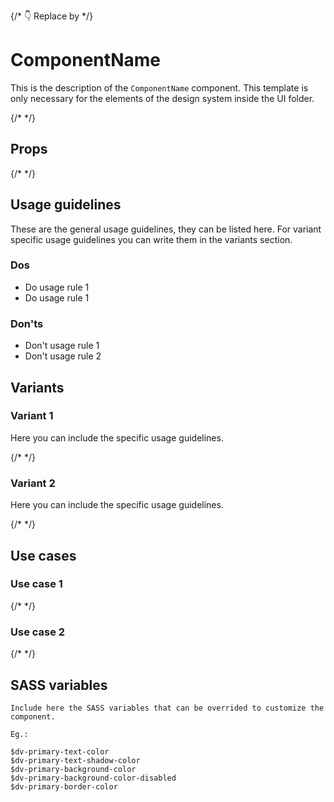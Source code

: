 
{/* 👇 Replace by <Meta of={ComponentNameStories} /> */}
<Meta title="DocsTemplate" />

# ComponentName

This is the description of the `ComponentName` component. This template is only necessary for the elements of the design
system inside the UI folder.

{/* <Canvas of={ComponentNameStories.Default} /> */}

## Props

{/* <Controls /> */}

## Usage guidelines

These are the general usage guidelines, they can be listed here. For variant specific usage guidelines you can write them
in the variants section.

### Dos
- Do usage rule 1
- Do usage rule 1

### Don'ts

- Don't usage rule 1
- Don't usage rule 2

## Variants

### Variant 1
Here you can include the specific usage guidelines.

{/* <Canvas of={ComponentNameStories.Variant1} /> */}

### Variant 2
Here you can include the specific usage guidelines.

{/* <Canvas of={ComponentNameStories.Variant2} /> */}

## Use cases

### Use case 1

{/* <Canvas of={ComponentNameStories.UseCase1} /> */}

### Use case 2

{/* <Canvas of={ComponentNameStories.UseCase2} /> */}

## SASS variables

```
Include here the SASS variables that can be overrided to customize the component.

Eg.:

$dv-primary-text-color
$dv-primary-text-shadow-color
$dv-primary-background-color
$dv-primary-background-color-disabled
$dv-primary-border-color
```